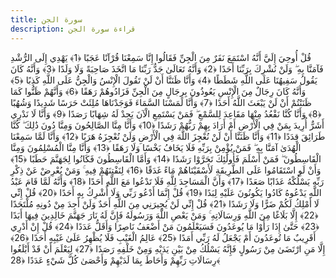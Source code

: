 ```yaml
---
title: سورة الجن
description: قراءة سورة الجن
---
```


قُلْ أُوحِيَ إِلَيَّ أَنَّهُ اسْتَمَعَ نَفَرٌ مِنَ الْجِنِّ فَقَالُوا إِنَّا سَمِعْنَا قُرْآنًا عَجَبًا ﴿1﴾ يَهْدِي إِلَى الرُّشْدِ فَآمَنَّا بِهِ ۖ وَلَنْ نُشْرِكَ بِرَبِّنَا أَحَدًا ﴿2﴾ وَأَنَّهُ تَعَالَىٰ جَدُّ رَبِّنَا مَا اتَّخَذَ صَاحِبَةً وَلَا وَلَدًا ﴿3﴾ وَأَنَّهُ كَانَ يَقُولُ سَفِيهُنَا عَلَى اللَّهِ شَطَطًا ﴿4﴾ وَأَنَّا ظَنَنَّا أَنْ لَنْ تَقُولَ الْإِنْسُ وَالْجِنُّ عَلَى اللَّهِ كَذِبًا ﴿5﴾ وَأَنَّهُ كَانَ رِجَالٌ مِنَ الْإِنْسِ يَعُوذُونَ بِرِجَالٍ مِنَ الْجِنِّ فَزَادُوهُمْ رَهَقًا ﴿6﴾ وَأَنَّهُمْ ظَنُّوا كَمَا ظَنَنْتُمْ أَنْ لَنْ يَبْعَثَ اللَّهُ أَحَدًا ﴿7﴾ وَأَنَّا لَمَسْنَا السَّمَاءَ فَوَجَدْنَاهَا مُلِئَتْ حَرَسًا شَدِيدًا وَشُهُبًا ﴿8﴾ وَأَنَّا كُنَّا نَقْعُدُ مِنْهَا مَقَاعِدَ لِلسَّمْعِ ۖ فَمَنْ يَسْتَمِعِ الْآنَ يَجِدْ لَهُ شِهَابًا رَصَدًا ﴿9﴾ وَأَنَّا لَا نَدْرِي أَشَرٌّ أُرِيدَ بِمَنْ فِي الْأَرْضِ أَمْ أَرَادَ بِهِمْ رَبُّهُمْ رَشَدًا ﴿10﴾ وَأَنَّا مِنَّا الصَّالِحُونَ وَمِنَّا دُونَ ذَٰلِكَ ۖ كُنَّا طَرَائِقَ قِدَدًا ﴿11﴾ وَأَنَّا ظَنَنَّا أَنْ لَنْ نُعْجِزَ اللَّهَ فِي الْأَرْضِ وَلَنْ نُعْجِزَهُ هَرَبًا ﴿12﴾ وَأَنَّا لَمَّا سَمِعْنَا الْهُدَىٰ آمَنَّا بِهِ ۖ فَمَنْ يُؤْمِنْ بِرَبِّهِ فَلَا يَخَافُ بَخْسًا وَلَا رَهَقًا ﴿13﴾ وَأَنَّا مِنَّا الْمُسْلِمُونَ وَمِنَّا الْقَاسِطُونَ ۖ فَمَنْ أَسْلَمَ فَأُولَٰئِكَ تَحَرَّوْا رَشَدًا ﴿14﴾ وَأَمَّا الْقَاسِطُونَ فَكَانُوا لِجَهَنَّمَ حَطَبًا ﴿15﴾ وَأَنْ لَوِ اسْتَقَامُوا عَلَى الطَّرِيقَةِ لَأَسْقَيْنَاهُمْ مَاءً غَدَقًا ﴿16﴾ لِنَفْتِنَهُمْ فِيهِ ۚ وَمَنْ يُعْرِضْ عَنْ ذِكْرِ رَبِّهِ يَسْلُكْهُ عَذَابًا صَعَدًا ﴿17﴾ وَأَنَّ الْمَسَاجِدَ لِلَّهِ فَلَا تَدْعُوا مَعَ اللَّهِ أَحَدًا ﴿18﴾ وَأَنَّهُ لَمَّا قَامَ عَبْدُ اللَّهِ يَدْعُوهُ كَادُوا يَكُونُونَ عَلَيْهِ لِبَدًا ﴿19﴾ قُلْ إِنَّمَا أَدْعُو رَبِّي وَلَا أُشْرِكُ بِهِ أَحَدًا ﴿20﴾ قُلْ إِنِّي لَا أَمْلِكُ لَكُمْ ضَرًّا وَلَا رَشَدًا ﴿21﴾ قُلْ إِنِّي لَنْ يُجِيرَنِي مِنَ اللَّهِ أَحَدٌ وَلَنْ أَجِدَ مِنْ دُونِهِ مُلْتَحَدًا ﴿22﴾ إِلَّا بَلَاغًا مِنَ اللَّهِ وَرِسَالَاتِهِ ۚ وَمَنْ يَعْصِ اللَّهَ وَرَسُولَهُ فَإِنَّ لَهُ نَارَ جَهَنَّمَ خَالِدِينَ فِيهَا أَبَدًا ﴿23﴾ حَتَّىٰ إِذَا رَأَوْا مَا يُوعَدُونَ فَسَيَعْلَمُونَ مَنْ أَضْعَفُ نَاصِرًا وَأَقَلُّ عَدَدًا ﴿24﴾ قُلْ إِنْ أَدْرِي أَقَرِيبٌ مَا تُوعَدُونَ أَمْ يَجْعَلُ لَهُ رَبِّي أَمَدًا ﴿25﴾ عَالِمُ الْغَيْبِ فَلَا يُظْهِرُ عَلَىٰ غَيْبِهِ أَحَدًا ﴿26﴾ إِلَّا مَنِ ارْتَضَىٰ مِنْ رَسُولٍ فَإِنَّهُ يَسْلُكُ مِنْ بَيْنِ يَدَيْهِ وَمِنْ خَلْفِهِ رَصَدًا ﴿27﴾ لِيَعْلَمَ أَنْ قَدْ أَبْلَغُوا رِسَالَاتِ رَبِّهِمْ وَأَحَاطَ بِمَا لَدَيْهِمْ وَأَحْصَىٰ كُلَّ شَيْءٍ عَدَدًا ﴿28﴾
